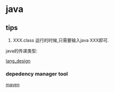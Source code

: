= java =

== tips ==
# XXX.class 运行的时候,只需要输入java XXX即可.

java的传递类型:

[[lang_design]]

=== depedency manager tool ===
[[maven]]
